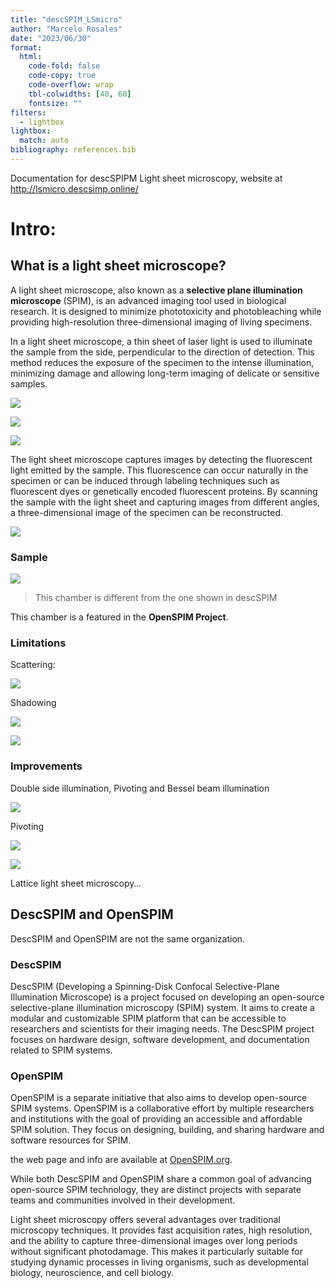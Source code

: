 ```yaml
---
title: "descSPIM_LSmicro"
author: "Marcelo Rosales"
date: "2023/06/30"
format: 
  html: 
    code-fold: false
    code-copy: true
    code-overflow: wrap
    tbl-colwidths: [40, 60]
    fontsize: ""
filters:
  - lightbox
lightbox:
  match: auto
bibliography: references.bib
---
```


Documentation for descSPIPM Light sheet microscopy, website at <http://lsmicro.descsimp.online/>

# Intro:

## **What is a light sheet microscope?**

A light sheet microscope, also known as a **selective plane illumination microscope** (SPIM), is an advanced imaging tool used in biological research. It is designed to minimize phototoxicity and photobleaching while providing high-resolution three-dimensional imaging of living specimens.

In a light sheet microscope, a thin sheet of laser light is used to illuminate the sample from the side, perpendicular to the direction of detection. This method reduces the exposure of the specimen to the intense illumination, minimizing damage and allowing long-term imaging of delicate or sensitive samples.

![](images/Screenshot%20at%20Jun%2002%2003-22-48.png)

![](images/Screenshot%20at%20Jun%2002%2003-27-09.png)

![](images/Screenshot%20at%20Jun%2002%2003-30-07.png)

The light sheet microscope captures images by detecting the fluorescent light emitted by the sample. This fluorescence can occur naturally in the specimen or can be induced through labeling techniques such as fluorescent dyes or genetically encoded fluorescent proteins. By scanning the sample with the light sheet and capturing images from different angles, a three-dimensional image of the specimen can be reconstructed.

![](images/Screenshot%20at%20Jun%2002%2003-36-28.png)

### Sample

![](images/Screenshot%20at%20Jun%2002%2003-47-55.png)

> This chamber is different from the one shown in descSPIM

This chamber is a featured in the **OpenSPIM Project**.

### Limitations

Scattering:

![](images/Screenshot%20at%20Jun%2002%2004-06-55.png)

Shadowing

![](images/Screenshot%20at%20Jun%2002%2004-10-15.png)

![](images/Screenshot%20at%20Jun%2002%2004-11-18.png)

### Improvements

Double side illumination, Pivoting and Bessel beam illumination

![](images/Screenshot%20at%20Jun%2002%2004-12-52.png)

Pivoting

![](images/Screenshot%20at%20Jun%2002%2004-14-17.png)

![](images/Screenshot%20at%20Jun%2002%2004-24-19.png)

Lattice light sheet microscopy...

## DescSPIM and OpenSPIM

DescSPIM and OpenSPIM are not the same organization.

### DescSPIM

DescSPIM (Developing a Spinning-Disk Confocal Selective-Plane Illumination Microscope) is a project focused on developing an open-source selective-plane illumination microscopy (SPIM) system. It aims to create a modular and customizable SPIM platform that can be accessible to researchers and scientists for their imaging needs. The DescSPIM project focuses on hardware design, software development, and documentation related to SPIM systems.

### OpenSPIM

OpenSPIM is a separate initiative that also aims to develop open-source SPIM systems. OpenSPIM is a collaborative effort by multiple researchers and institutions with the goal of providing an accessible and affordable SPIM solution. They focus on designing, building, and sharing hardware and software resources for SPIM.

the web page and info are available at [OpenSPIM.org](https://openspim.org/).

While both DescSPIM and OpenSPIM share a common goal of advancing open-source SPIM technology, they are distinct projects with separate teams and communities involved in their development.

Light sheet microscopy offers several advantages over traditional microscopy techniques. It provides fast acquisition rates, high resolution, and the ability to capture three-dimensional images over long periods without significant photodamage. This makes it particularly suitable for studying dynamic processes in living organisms, such as developmental biology, neuroscience, and cell biology.
